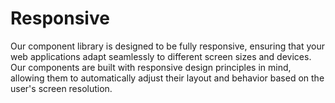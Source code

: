 
<Meta title="Delish/Foundations/Responsive" />

# Responsive

Our component library is designed to be fully responsive, ensuring that your web applications adapt seamlessly to different screen sizes and devices. Our components are built with responsive design principles in mind, allowing them to automatically adjust their layout and behavior based on the user's screen resolution.
